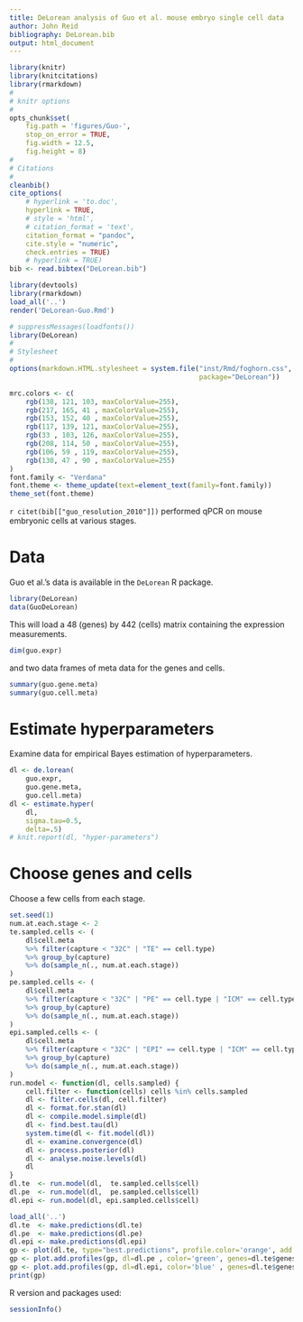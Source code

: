```yaml
---
title: DeLorean analysis of Guo et al. mouse embryo single cell data
author: John Reid
bibliography: DeLorean.bib
output: html_document
---
```


<!--
%\VignetteEngine{knitr::rmarkdown}
%\VignetteIndexEntry{DeLorean analysis of Guo et al. mouse embryo data}
-->


```r
library(knitr)
library(knitcitations)
library(rmarkdown)
#
# knitr options
#
opts_chunk$set(
    fig.path = 'figures/Guo-',
    stop_on_error = TRUE,
    fig.width = 12.5,
    fig.height = 8)
#
# Citations
#
cleanbib()
cite_options(
    # hyperlink = 'to.doc',
    hyperlink = TRUE,
    # style = 'html',
    # citation_format = 'text',
    citation_format = "pandoc",
    cite.style = "numeric",
    check.entries = TRUE)
    # hyperlink = TRUE)
bib <- read.bibtex("DeLorean.bib")

```

```r
library(devtools)
library(rmarkdown)
load_all('..')
render('DeLorean-Guo.Rmd')

```

```r
# suppressMessages(loadfonts())
library(DeLorean)
#
# Stylesheet
#
options(markdown.HTML.stylesheet = system.file("inst/Rmd/foghorn.css",
                                               package="DeLorean"))

```


```r
mrc.colors <- c(
    rgb(138, 121, 103, maxColorValue=255),
    rgb(217, 165, 41 , maxColorValue=255),
    rgb(153, 152, 40 , maxColorValue=255),
    rgb(117, 139, 121, maxColorValue=255),
    rgb(33 , 103, 126, maxColorValue=255),
    rgb(208, 114, 50 , maxColorValue=255),
    rgb(106, 59 , 119, maxColorValue=255),
    rgb(130, 47 , 90 , maxColorValue=255)
)
font.family <- "Verdana"
font.theme <- theme_update(text=element_text(family=font.family))
theme_set(font.theme)

```



`r citet(bib[["guo_resolution_2010"]])` performed qPCR on mouse embryonic
cells at various stages.


# Data

Guo et al.'s data is available in the `DeLorean` R package.
```r
library(DeLorean)
data(GuoDeLorean)

```


This will load a 48 (genes) by 442 (cells) matrix containing the expression
measurements.
```r
dim(guo.expr)
```
and two data frames of meta data for the genes and cells.
```r
summary(guo.gene.meta)
summary(guo.cell.meta)
```


# Estimate hyperparameters

Examine data for empirical Bayes estimation of hyperparameters.
```r
dl <- de.lorean(
    guo.expr,
    guo.gene.meta,
    guo.cell.meta)
dl <- estimate.hyper(
    dl,
    sigma.tau=0.5,
    delta=.5)
# knit.report(dl, "hyper-parameters")

```


# Choose genes and cells

Choose a few cells from each stage.
```r
set.seed(1)
num.at.each.stage <- 2
te.sampled.cells <- (
    dl$cell.meta
    %>% filter(capture < "32C" | "TE" == cell.type)
    %>% group_by(capture)
    %>% do(sample_n(., num.at.each.stage))
)
pe.sampled.cells <- (
    dl$cell.meta
    %>% filter(capture < "32C" | "PE" == cell.type | "ICM" == cell.type)
    %>% group_by(capture)
    %>% do(sample_n(., num.at.each.stage))
)
epi.sampled.cells <- (
    dl$cell.meta
    %>% filter(capture < "32C" | "EPI" == cell.type | "ICM" == cell.type)
    %>% group_by(capture)
    %>% do(sample_n(., num.at.each.stage))
)
run.model <- function(dl, cells.sampled) {
    cell.filter <- function(cells) cells %in% cells.sampled
    dl <- filter.cells(dl, cell.filter)
    dl <- format.for.stan(dl)
    dl <- compile.model.simple(dl)
    dl <- find.best.tau(dl)
    system.time(dl <- fit.model(dl))
    dl <- examine.convergence(dl)
    dl <- process.posterior(dl)
    dl <- analyse.noise.levels(dl)
    dl
}
dl.te  <- run.model(dl,  te.sampled.cells$cell)
dl.pe  <- run.model(dl,  pe.sampled.cells$cell)
dl.epi <- run.model(dl, epi.sampled.cells$cell)

```


```r
load_all('..')
dl.te  <- make.predictions(dl.te)
dl.pe  <- make.predictions(dl.pe)
dl.epi <- make.predictions(dl.epi)
gp <- plot(dl.te, type="best.predictions", profile.color='orange', add.data=F)
gp <- plot.add.profiles(gp, dl=dl.pe , color='green', genes=dl.te$genes.high.psi)
gp <- plot.add.profiles(gp, dl=dl.epi, color='blue' , genes=dl.te$genes.high.psi)
print(gp)

```

R version and packages used:
```r
sessionInfo()
```
